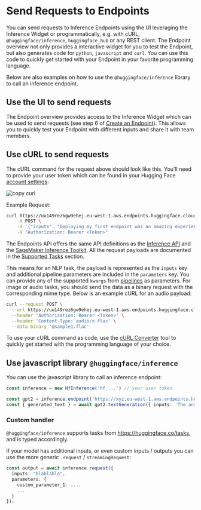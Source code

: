 # Send Requests to Endpoints

You can send requests to Inference Endpoints using the UI leveraging the Inference Widget or programmatically, e.g. with cURL, `@huggingface/inference`, `huggingface_hub` or any REST client. The Endpoint overview not only provides a interactive widget for you to test the Endpoint, but also generates code for `python`, `javascript` and `curl`. You can use this code to quickly get started with your Endpoint in your favorite programming language.

Below are also examples on how to use the `@huggingface/inference` library to call an inference endpoint.

## Use the UI to send requests

The Endpoint overview provides access to the Inference Widget which can be used to send requests (see step 6 of [Create an Endpoint](/docs/inference-endpoints/guides/create_endpoint)). This allows you to quickly test your Endpoint with different inputs and share it with team members.

## Use cURL to send requests

The cURL command for the request above should look like this. You'll need to provide your user token which can be found in your Hugging Face [account settings](https://huggingface.co/settings/tokens):

<img
  src="https://raw.githubusercontent.com/huggingface/hf-endpoints-documentation/main/assets/2_copy_curl.png"
  alt="copy curl"
/>

Example Request:

```bash
curl https://uu149rez6gw9ehej.eu-west-1.aws.endpoints.huggingface.cloud/distilbert-sentiment \
	-X POST \
	-d '{"inputs": "Deploying my first endpoint was an amazing experience."}' \
	-H "Authorization: Bearer <Token>"
```

The Endpoints API offers the same API definitions as the [Inference API](https://huggingface.co/docs/api-inference/detailed_parameters) and the [SageMaker Inference Toolkit](https://huggingface.co/docs/sagemaker/reference#inference-toolkit-api). All the request payloads are documented in the [Supported Tasks](/docs/inference-endpoints/supported_tasks) section.

This means for an NLP task, the payload is represented as the `inputs` key and additional pipeline parameters are included in the `parameters` key. You can provide any of the supported `kwargs` from [pipelines](https://huggingface.co/docs/transformers/main_classes/pipelines) as parameters.
For image or audio tasks, you should send the data as a binary request with the corresponding mime type. Below is an example cURL for an audio payload:

```bash
curl --request POST \
  --url https://uu149rez6gw9ehej.eu-west-1.aws.endpoints.huggingface.cloud/wav2vec-asr \
  --header 'Authorization: Bearer <Token>' \
  --header 'Content-Type: audio/x-flac' \
  --data-binary '@sample1.flac'
```

To use your cURL command as code, use the [cURL Converter](https://curlconverter.com/) tool to quickly get started with the programming language of your choice.

## Use javascript library `@huggingface/inference`

You can use the javascript library to call an inference endpoint:

```ts
const inference = new HfInference('hf_...') // your user token

const gpt2 = inference.endpoint('https://xyz.eu-west-1.aws.endpoints.huggingface.cloud/gpt2-endpoint')
const { generated_text } = await gpt2.textGeneration({ inputs: 'The answer to the universe is' })
```

### Custom handler

`@huggingface/inference` supports tasks from https://huggingface.co/tasks, and is typed accordingly.

If your model has additional inputs, or even custom inputs / outputs you can use the more generic `.request` / `streamingRequest`:

```ts
const output = await inference.request({
  inputs: "blablabla",
  parameters: {
    custom_parameter_1: ...,
    ...
  }
});
```
